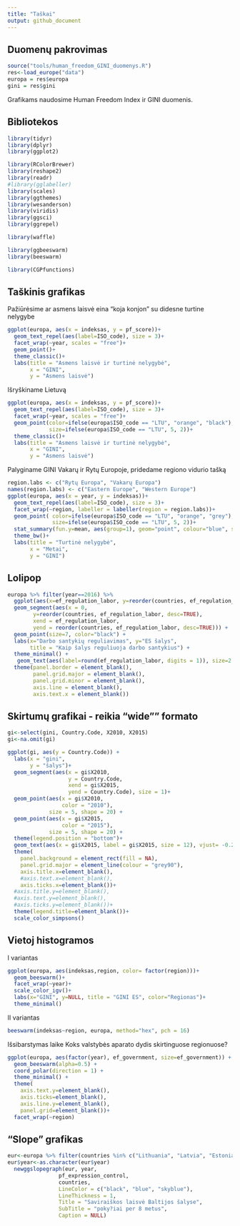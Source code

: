 ```yaml
---
title: "Taškai"
output: github_document
---
```


## Duomenų pakrovimas

```r
source("tools/human_freedom_GINI_duomenys.R")
res<-load_europe("data")
europa = res$europa
gini = res$gini
```


Grafikams naudosime Human Freedom Index ir GINI duomenis.

## Bibliotekos

```r

library(tidyr)
library(dplyr)
library(ggplot2)

library(RColorBrewer)
library(reshape2)
library(readr)
#library(gglabeller)
library(scales)
library(ggthemes)
library(wesanderson)
library(viridis)
library(ggsci)
library(ggrepel)

library(waffle)

library(ggbeeswarm)
library(beeswarm)

library(CGPfunctions)

```


## Taškinis grafikas

Pažiūrėsime ar asmens laisvė eina "koja konjon" su didesne turtine nelygybe

```r
ggplot(europa, aes(x = indeksas, y = pf_score))+
  geom_text_repel(aes(label=ISO_code), size = 3)+
  facet_wrap(~year, scales = "free")+
  geom_point()+
  theme_classic()+
  labs(title = "Asmens laisvė ir turtinė nelygybė",
       x = "GINI",
       y = "Asmens laisvė")
```

Išryškiname Lietuvą

```r
ggplot(europa, aes(x = indeksas, y = pf_score))+
  geom_text_repel(aes(label=ISO_code), size = 3)+
  facet_wrap(~year, scales = "free")+
  geom_point(color=ifelse(europa$ISO_code == "LTU", "orange", "black"),
             size=ifelse(europa$ISO_code == "LTU", 5, 2))+
  theme_classic()+
  labs(title = "Asmens laisvė ir turtinė nelygybė",
       x = "GINI",
       y = "Asmens laisvė")
```


Palyginame GINI Vakarų ir Rytų Europoje, pridedame regiono vidurio tašką

```r
region.labs <- c("Rytų Europa", "Vakarų Europa")
names(region.labs) <- c("Eastern Europe", "Western Europe")
ggplot(europa, aes(x = year, y = indeksas))+
  geom_text_repel(aes(label=ISO_code), size = 3)+
  facet_wrap(~region, labeller = labeller(region = region.labs))+
  geom_point( color=ifelse(europa$ISO_code == "LTU", "orange", "grey"),
              size=ifelse(europa$ISO_code == "LTU", 5, 2))+
  stat_summary(fun.y=mean, aes(group=1), geom="point", colour="blue", size=3)+
  theme_bw()+
  labs(title = "Turtinė nelygybė",
       x = "Metai",
       y = "GINI")
```



## Lolipop

```r
europa %>% filter(year==2016) %>%
  ggplot(aes(x=ef_regulation_labor, y=reorder(countries, ef_regulation_labor, desc=TRUE))) +
  geom_segment(aes(x = 0,
        y=reorder(countries, ef_regulation_labor, desc=TRUE),
        xend = ef_regulation_labor,
        yend = reorder(countries, ef_regulation_labor, desc=TRUE))) +
  geom_point(size=7, color="black") +
  labs(x="Darbo santykių reguliavimas", y="ES šalys", 
       title = "Kaip šalys reguliuoja darbo santykius") +
  theme_minimal() +
   geom_text(aes(label=round(ef_regulation_labor, digits = 1)), size=2.5, color="white", fontface = "bold") +
  theme(panel.border = element_blank(), 
        panel.grid.major = element_blank(),
        panel.grid.minor = element_blank(), 
        axis.line = element_blank(),
        axis.text.x = element_blank())
```

## Skirtumų grafikai - reikia "wide"" formato

```r
gi<-select(gini, Country.Code, X2010, X2015)
gi<-na.omit(gi)
```


```r
ggplot(gi, aes(y = Country.Code)) +
  labs(x = "gini",
       y = "šalys")+
  geom_segment(aes(x = gi$X2010,
                   y = Country.Code,
                   xend = gi$X2015,
                   yend = Country.Code), size = 1)+
  geom_point(aes(x = gi$X2010,
                 color = "2010"),
             size = 5, shape = 20) +
  geom_point(aes(x = gi$X2015,
                 color = "2015"),
             size = 5, shape = 20) +
  theme(legend.position = "bottom")+
  geom_text(aes(x = gi$X2015, label = gi$X2015, size = 12), vjust= -0.2) +#tekstas ant grafiko
  theme(
    panel.background = element_rect(fill = NA),
    panel.grid.major = element_line(colour = "grey90"),
    axis.title.x=element_blank(),
    #axis.text.x=element_blank(),
    axis.ticks.x=element_blank())+
  #axis.title.y=element_blank(),
  #axis.text.y=element_blank(),
  #axis.ticks.y=element_blank())+
  theme(legend.title=element_blank())+
  scale_color_simpsons()
```

## Vietoj histogramos

I variantas 
```r
ggplot(europa, aes(indeksas,region, color= factor(region)))+ 
  geom_beeswarm()+
  facet_wrap(~year)+
  scale_color_igv()+
  labs(x="GINI", y=NULL, title = "GINI ES", color="Regionas")+
  theme_minimal()

```


II variantas

```r
beeswarm(indeksas~region, europa, method="hex", pch = 16)
```



Išsibarstymas laike
Koks valstybės aparato dydis skirtinguose regionuose?

```r
ggplot(europa, aes(factor(year), ef_government, size=ef_government)) +
  geom_beeswarm(alpha=0.5) +
  coord_polar(direction = 1) +
  theme_minimal() +
  theme(
    axis.text.y=element_blank(), 
    axis.ticks=element_blank(), 
    axis.line.y=element_blank(),
    panel.grid=element_blank())+
  facet_wrap(~region)
```


## "Slope" grafikas

```r
eur<-europa %>% filter(countries %in% c("Lithuania", "Latvia", "Estonia"))
eur$year<-as.character(eur$year)
  newggslopegraph(eur, year, 
                pf_expression_control,
                countries,
                LineColor = c("black", "blue", "skyblue"),
                LineThickness = 1,
                Title = "Saviraiškos laisvė Baltijos šalyse",
                SubTitle = "poky?iai per 8 metus",
                Caption = NULL)

```


  
